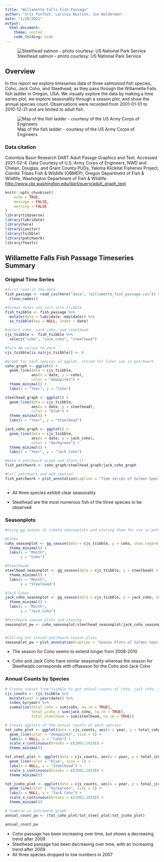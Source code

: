 ```yaml
---
title: "Willamette Falls Fish Passage"
author: "Iris Foxfoot, Larissa Neilson, Joe Walderman"
date: "1/29/2021"
output: 
  html_document:
    theme: united
    code_folding: hide
---
```


![Steelhead salmon - photo courtesy: US National Park Service](steelhead.jpg)

## Overview
In this report we explore timeseries data of three salmoniod fish species, Coho, Jack Coho, and Steelhead, as they pass through the Willamette Falls fish ladder in Oregon, USA. We visually explore the data by making a time series plot, we explore seasonality through a season plot, and show the annual species count. Observations were recorded from 2001-01-01 to 2010-12-31 and are limited to adult fish.

![Map of the fish ladder - courtesy of the US Army Corps of Engineers](WFL_vicinity1c.jpg)

### Data citation
Colombia Basin Research DART Adult Passge Graphics and Text. Accessed 2021-02-4. Data Courtesy of U.S. Army Corps of Engineers, NWD and Chelan, Douglas, and Grant County PUDs, Yakima Klickitat Fisheries Project, Colville Tribes Fish & Wildlife (OBMEP), Oregon Department of Fish & Wildlife, Washington Department of Fish & Wildlife. [http://www.cbr.washington.edu/dart/query/adult_graph_text](http://www.cbr.washington.edu/dart/query/adult_graph_text)

```r
knitr::opts_chunk$set(
	echo = TRUE,
	message = FALSE,
	warning = FALSE
)
library(tidyverse)
library(lubridate)
library(here)
library(janitor)
library(tsibble)
library(patchwork)
library(feasts)
```

## Willamette Falls Fish Passage Timeseries Summary {.tabset}

### Original Time Series

```r
#first read in the data
fish_passage <- read_csv(here("data", "willamette_fish_passage.csv")) %>% 
  clean_names()

#format dates and turn into tsibble  
fish_tsibble <- fish_passage %>% 
  mutate(date = lubridate::mdy(date)) %>% 
  as_tsibble(key = NULL, index = date)

#select coho, jack coho, and steelhead
cjs_tsibble <- fish_tsibble %>% 
  select("coho", "jack_coho", "steelhead")

#Turn NA values to zero
cjs_tsibble[is.na(cjs_tsibble)] <- 0

#graph for each species in ggplot, stored for later use in patchwork
coho_graph <- ggplot() + 
  geom_line(data = cjs_tsibble, 
            aes(x = date, y = coho),
            color = "deeppink3") +
  theme_minimal() +
  labs(x = "Year", y = "Coho")

steelhead_graph <- ggplot() +
  geom_line(data = cjs_tsibble, 
            aes(x = date, y = steelhead),
            color = "blue") +
  theme_minimal() +
  labs(x = "Year", y = "Steelhead")

jack_coho_graph <- ggplot() +
  geom_line(data = cjs_tsibble,
            aes(x = date, y = jack_coho),
            color = "darkgreen") +
  theme_minimal() +
  labs(x = "Year", y = "Jack Coho")

#make a patchwork graph and store it
fish_patchwork <- coho_graph/steelhead_graph/jack_coho_graph

#Call patchwork and add caption
fish_patchwork + plot_annotation(caption = "Time series of Salmon Species Passing Willamette Falls 2001-2010")
  
```

- All three species exhibit clear seasonality 

- Steelhead are the most numerous fish of the three species to be observed

### Seasonplots
```r
#Using gg_season to create seasonplots and storing them for use in patchwork

#Cohos
coho_seasonplot <- gg_season(data = cjs_tsibble, y = coho, show.legend = FALSE) + #hiding all but one legend to reduce crowding
  theme_minimal() +
  labs(x = "Month",
       y = "Coho")

#Steelheads
steelhead_seasonplot <- gg_season(data = cjs_tsibble, y = steelhead) +
  theme_minimal() +
  labs(x = "Month",
       y = "Steelhead")

#Jack Cohos
jack_coho_seasonplot <- gg_season(data = cjs_tsibble, y = jack_coho, show.legend = FALSE) +
  theme_minimal() +
  labs(x = "Month",
       y = "Jack Coho")

#Patchwork season plots and storing
seasonplot_pw <- coho_seasonplot/steelhead_seasonplot/jack_coho_seasonplot 


#Calling out stored patchwork season plots
seasonplot_pw + plot_annotation(caption = "Season Plots of Salmon Species Passing Willamette Falls 2001-2010")

```

- The season for Coho seems to extend longer from 2008-2010

- Coho and Jack Coho have similar seasonality whereas the season for Steelheads corresponds with offseason for the Coho and Jack Coho

### Annual Counts by Species

```r
# Create subset from tsibble to get annual counts of coho, jack coho, and steelheads
cjs_counts <- cjs_tsibble %>% 
  mutate(year = year(date)) %>% 
  index_by(year) %>% 
  summarize(total_coho = sum(coho, na.rm = TRUE),
            total_jcoho = sum(jack_coho, na.rm = TRUE),
            total_steelhead = sum(steelhead, na.rm = TRUE))

# Create ggplots of the annual counts of each species
tot_coho_plot <- ggplot(data = cjs_counts, aes(x = year, y = total_coho)) +
  geom_line(color = "deeppink3", size = 1) +
  labs(x = NULL, y = "Coho") +
  scale_x_continuous(breaks = c(2001:2010)) +
  theme_minimal()

tot_steel_plot <- ggplot(data = cjs_counts, aes(x = year, y = total_steelhead)) +
  geom_line(color = "blue", size = 1) +
  labs(x = NULL, y = "Steelhead") +
  scale_x_continuous(breaks = c(2001:2010)) +
  theme_minimal()

tot_jcoho_plot <- ggplot(data = cjs_counts, aes(x = year, y = total_jcoho)) +
  geom_line(color = "darkgreen", size = 1) +
  labs(x = NULL, y = "Jack Coho") +
  scale_x_continuous(breaks = c(2001:2010)) +
  theme_minimal()

# Combine in patchwork graph
annual_count_pw <- (tot_coho_plot/tot_steel_plot/tot_jcoho_plot)

annual_count_pw
```

- Coho passage has been increasing over time, but shows a decreasing trend after 2009
- Steelhead  passage has been decreasing over time, with an increasing trend after 2009
- All three species dropped to low numbers in 2007

